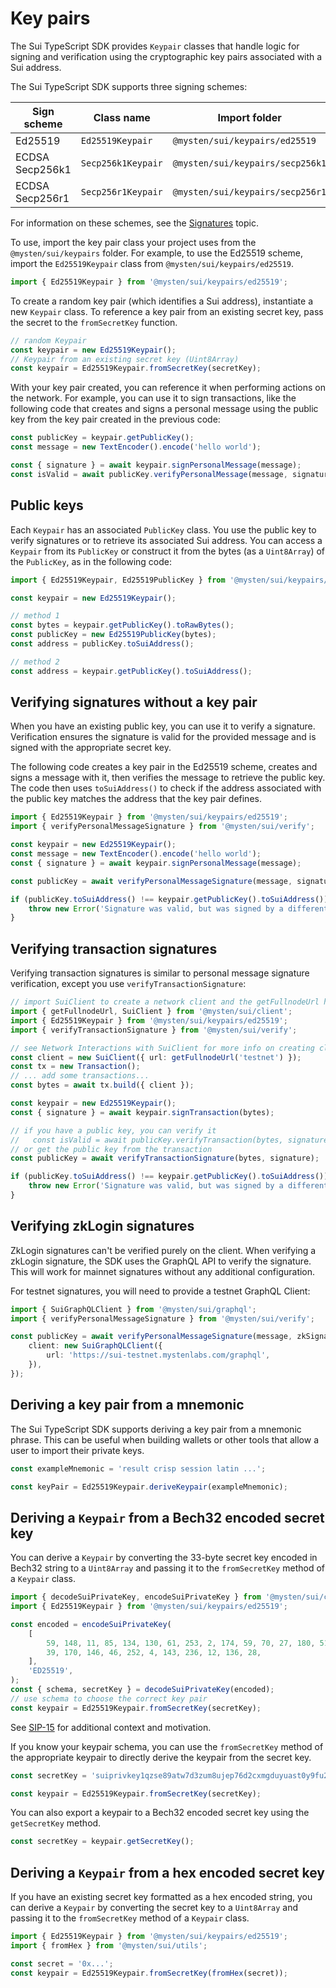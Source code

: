 # Key pairs

The Sui TypeScript SDK provides `Keypair` classes that handle logic for signing and verification
using the cryptographic key pairs associated with a Sui address.

The Sui TypeScript SDK supports three signing schemes:

| Sign scheme     | Class name         | Import folder                    |
| --------------- | ------------------ | -------------------------------- |
| Ed25519         | `Ed25519Keypair`   | `@mysten/sui/keypairs/ed25519`   |
| ECDSA Secp256k1 | `Secp256k1Keypair` | `@mysten/sui/keypairs/secp256k1` |
| ECDSA Secp256r1 | `Secp256r1Keypair` | `@mysten/sui/keypairs/secp256r1` |

For information on these schemes, see the
[Signatures](https://docs.sui.io/concepts/cryptography/transaction-auth/signatures) topic.

To use, import the key pair class your project uses from the `@mysten/sui/keypairs` folder. For
example, to use the Ed25519 scheme, import the `Ed25519Keypair` class from
`@mysten/sui/keypairs/ed25519`.

```typescript
import { Ed25519Keypair } from '@mysten/sui/keypairs/ed25519';
```

To create a random key pair (which identifies a Sui address), instantiate a new `Keypair` class. To
reference a key pair from an existing secret key, pass the secret to the `fromSecretKey` function.

```typescript
// random Keypair
const keypair = new Ed25519Keypair();
// Keypair from an existing secret key (Uint8Array)
const keypair = Ed25519Keypair.fromSecretKey(secretKey);
```

With your key pair created, you can reference it when performing actions on the network. For
example, you can use it to sign transactions, like the following code that creates and signs a
personal message using the public key from the key pair created in the previous code:

```typescript
const publicKey = keypair.getPublicKey();
const message = new TextEncoder().encode('hello world');

const { signature } = await keypair.signPersonalMessage(message);
const isValid = await publicKey.verifyPersonalMessage(message, signature);
```

## Public keys

Each `Keypair` has an associated `PublicKey` class. You use the public key to verify signatures or
to retrieve its associated Sui address. You can access a `Keypair` from its `PublicKey` or construct
it from the bytes (as a `Uint8Array`) of the `PublicKey`, as in the following code:

```typescript
import { Ed25519Keypair, Ed25519PublicKey } from '@mysten/sui/keypairs/ed25519';

const keypair = new Ed25519Keypair();

// method 1
const bytes = keypair.getPublicKey().toRawBytes();
const publicKey = new Ed25519PublicKey(bytes);
const address = publicKey.toSuiAddress();

// method 2
const address = keypair.getPublicKey().toSuiAddress();
```

## Verifying signatures without a key pair

When you have an existing public key, you can use it to verify a signature. Verification ensures the
signature is valid for the provided message and is signed with the appropriate secret key.

The following code creates a key pair in the Ed25519 scheme, creates and signs a message with it,
then verifies the message to retrieve the public key. The code then uses `toSuiAddress()` to check
if the address associated with the public key matches the address that the key pair defines.

```typescript
import { Ed25519Keypair } from '@mysten/sui/keypairs/ed25519';
import { verifyPersonalMessageSignature } from '@mysten/sui/verify';

const keypair = new Ed25519Keypair();
const message = new TextEncoder().encode('hello world');
const { signature } = await keypair.signPersonalMessage(message);

const publicKey = await verifyPersonalMessageSignature(message, signature);

if (publicKey.toSuiAddress() !== keypair.getPublicKey().toSuiAddress()) {
	throw new Error('Signature was valid, but was signed by a different key pair');
}
```

## Verifying transaction signatures

Verifying transaction signatures is similar to personal message signature verification, except you
use `verifyTransactionSignature`:

```typescript
// import SuiClient to create a network client and the getFullnodeUrl helper function
import { getFullnodeUrl, SuiClient } from '@mysten/sui/client';
import { Ed25519Keypair } from '@mysten/sui/keypairs/ed25519';
import { verifyTransactionSignature } from '@mysten/sui/verify';

// see Network Interactions with SuiClient for more info on creating clients
const client = new SuiClient({ url: getFullnodeUrl('testnet') });
const tx = new Transaction();
// ... add some transactions...
const bytes = await tx.build({ client });

const keypair = new Ed25519Keypair();
const { signature } = await keypair.signTransaction(bytes);

// if you have a public key, you can verify it
//   const isValid = await publicKey.verifyTransaction(bytes, signature);
// or get the public key from the transaction
const publicKey = await verifyTransactionSignature(bytes, signature);

if (publicKey.toSuiAddress() !== keypair.getPublicKey().toSuiAddress()) {
	throw new Error('Signature was valid, but was signed by a different keyPair');
}
```

## Verifying zkLogin signatures

ZkLogin signatures can't be verified purely on the client. When verifying a zkLogin signature, the
SDK uses the GraphQL API to verify the signature. This will work for mainnet signatures without any
additional configuration.

For testnet signatures, you will need to provide a testnet GraphQL Client:

```typescript
import { SuiGraphQLClient } from '@mysten/sui/graphql';
import { verifyPersonalMessageSignature } from '@mysten/sui/verify';

const publicKey = await verifyPersonalMessageSignature(message, zkSignature, {
	client: new SuiGraphQLClient({
		url: 'https://sui-testnet.mystenlabs.com/graphql',
	}),
});
```

## Deriving a key pair from a mnemonic

The Sui TypeScript SDK supports deriving a key pair from a mnemonic phrase. This can be useful when
building wallets or other tools that allow a user to import their private keys.

```typescript
const exampleMnemonic = 'result crisp session latin ...';

const keyPair = Ed25519Keypair.deriveKeypair(exampleMnemonic);
```

## Deriving a `Keypair` from a Bech32 encoded secret key

You can derive a `Keypair` by converting the 33-byte secret key encoded in Bech32 string to a
`Uint8Array` and passing it to the `fromSecretKey` method of a `Keypair` class.

```typescript
import { decodeSuiPrivateKey, encodeSuiPrivateKey } from '@mysten/sui/cryptography';
import { Ed25519Keypair } from '@mysten/sui/keypairs/ed25519';

const encoded = encodeSuiPrivateKey(
	[
		59, 148, 11, 85, 134, 130, 61, 253, 2, 174, 59, 70, 27, 180, 51, 107, 94, 203, 174, 253, 102,
		39, 170, 146, 46, 252, 4, 143, 236, 12, 136, 28,
	],
	'ED25519',
);
const { schema, secretKey } = decodeSuiPrivateKey(encoded);
// use schema to choose the correct key pair
const keypair = Ed25519Keypair.fromSecretKey(secretKey);
```

See [SIP-15](https://github.com/sui-foundation/sips/blob/main/sips/sip-15.md) for additional context
and motivation.

If you know your keypair schema, you can use the `fromSecretKey` method of the appropriate keypair
to directly derive the keypair from the secret key.

```typescript
const secretKey = 'suiprivkey1qzse89atw7d3zum8ujep76d2cxmgduyuast0y9fu23xcl0mpafgkktllhyc';

const keypair = Ed25519Keypair.fromSecretKey(secretKey);
```

You can also export a keypair to a Bech32 encoded secret key using the `getSecretKey` method.

```typescript
const secretKey = keypair.getSecretKey();
```

## Deriving a `Keypair` from a hex encoded secret key

If you have an existing secret key formatted as a hex encoded string, you can derive a `Keypair` by
converting the secret key to a `Uint8Array` and passing it to the `fromSecretKey` method of a
`Keypair` class.

```typescript
import { Ed25519Keypair } from '@mysten/sui/keypairs/ed25519';
import { fromHex } from '@mysten/sui/utils';

const secret = '0x...';
const keypair = Ed25519Keypair.fromSecretKey(fromHex(secret));
```
